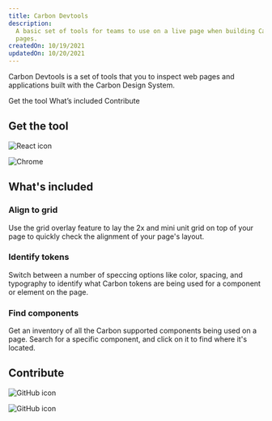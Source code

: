 ```yaml
---
title: Carbon Devtools
description:
  A basic set of tools for teams to use on a live page when building Carbon
  pages.
createdOn: 10/19/2021
updatedOn: 10/20/2021
---
```


<PageDescription>

Carbon Devtools is a set of tools that you to inspect web pages and applications
built with the Carbon Design System.

</PageDescription>

<AnchorLinks>
  <AnchorLink>Get the tool</AnchorLink>
  <AnchorLink>What’s included</AnchorLink>
  <AnchorLink>Contribute</AnchorLink>
</AnchorLinks>

## Get the tool

<CardGroup>
<MiniCard
  linkProps={{ target: '_blank', rel: 'noopener' }}
  title="Install on Chrome"
  href="https://ibm.biz/carbon-devtools-chrome"
>

![React icon](../../images/resources/carbon-devtools/chrome-symbol.png)

</MiniCard>
<MiniCard
  linkProps={{ target: '_blank', rel: 'noopener' }}
  title="Install on Firefox"
  href="https://ibm.biz/carbon-devtools-firefox"
>

![Chrome](../../images/resources/carbon-devtools/firefox-symbol.svg)

</MiniCard>
</CardGroup>

## What's included

### Align to grid

Use the grid overlay feature to lay the 2x and mini unit grid on top of your
page to quickly check the alignment of your page's layout.

### Identify tokens

Switch between a number of speccing options like color, spacing, and typography
to identify what Carbon tokens are being used for a component or element on the
page.

### Find components

Get an inventory of all the Carbon supported components being used on a page.
Search for a specific component, and click on it to find where it's located.

## Contribute

<Row className="resource-card-group">
<Column colMd={4} colLg={4} noGutterSm noGutterMdLeft>
<ResourceCard
  title="Submit issue or feature"
  href="https://github.com/carbon-design-system/devtools/issues/new/choose">

![GitHub icon](./../../images/icon/github-icon.svg)

</ResourceCard>
</Column>
<Column colMd={4} colLg={4} noGutterSm noGutterMdLeft>
<ResourceCard
  title="View releases"
  href="https://github.com/carbon-design-system/devtools/releases">

![GitHub icon](./../../images/icon/github-icon.svg)

</ResourceCard>
</Column>
</Row>
